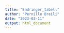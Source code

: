 ```yaml
---
title: "Endringer_tabell"
author: "Pernille Breili"
date: "2023-03-11"
output: html_document
---
```


```r

```

